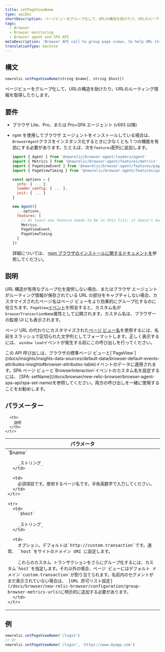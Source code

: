```yaml
---
title: setPageViewName
type: apiDoc
shortDescription: ページビューをグループ化して、URLの構造を助けたり、URLのルーティング情報を取得したりします。
tags:
  - Browser
  - Browser monitoring
  - Browser agent and SPA API
metaDescription: 'Browser API call to group page views, to help URL structure or help capture the URL''s routing information.'
translationType: machine
---
```


## 構文

```js
newrelic.setPageViewName(string $name[, string $host])
```

ページビューをグループ化して、URLの構造を助けたり、URLのルーティング情報を取得したりします。

## 要件

* ブラウザ Lite、Pro、または Pro+SPA エージェント (v593 以降)

* npm を使用してブラウザ エージェントをインストールしている場合は、 `BrowserAgent`クラスをインスタンス化するときに少なくとも 1 つの機能を有効にする必要があります。たとえば、次を`features`配列に追加します。

  ```js
  import { Agent } from '@newrelic/browser-agent/loaders/agent'
  import { Metrics } from '@newrelic/browser-agent/features/metrics'
  import { PageViewEvent } from '@newrelic/browser-agent/features/page_view_event'
  import { PageViewTiming } from '@newrelic/browser-agent/features/page_view_timing'

  const options = {
    info: { ... },
    loader_config: { ... },
    init: { ... }
  }

  new Agent({
    ...options,
    features: [
      // At least one feature needs to be in this list; it doesn't matter which one.
      Metrics,
      PageViewEvent,
      PageViewTiming
    ]
  })
  ```

  詳細については、 [npm ブラウザのインストールに関するドキュメントを](https://www.npmjs.com/package/@newrelic/browser-agent#new-relic-browser-agent)参照してください。

## 説明

URL 構造が有用なグループ化を提供しない場合、またはブラウザ エージェントがルーティング情報が保存されている URL の部分をキャプチャしない場合、カスタマイズされたページ名はページ ビューをより効果的にグループ化するのに役立ちます。`PageView`[イベント](/docs/using-new-relic/data/understand-data/new-relic-data-types#event-data)を照会すると、カスタム名が`browserTransactionName`属性として公開されます。カスタム名は、ブラウザーの監視 UI にも表示されます。

ページ URL の代わりにカスタマイズされた[ページ ビュー名](/docs/browser/new-relic-browser/additional-standard-features/page-views-insights-your-sites-popularity)を使用するには、名前をスラッシュで区切られた文字列としてフォーマットします。正しく表示するには、 `window load`イベントが発生する前にこの呼び出しを行ってください。

<Callout variant="tip">
  この API 呼び出しは、ブラウザの標準ページ ビューと[`PageView`](/docs/insights/insights-data-sources/default-data/browser-default-events-attributes-insights#browser-attributes-table)イベントのデータに適用されます。SPA ページ ビューと`BrowserInteraction`イベントのカスタム名を設定するには、 [SPA: setName](/docs/browser/new-relic-browser/browser-agent-spa-api/spa-set-name)を参照してください。両方の呼び出しを一緒に使用することをお勧めします。
</Callout>

## パラメーター

<table>
  <thead>
    <tr>
      <th width="25%">
        パラメータ
      </th>

      <th>
        説明
      </th>
    </tr>
  </thead>

  <tbody>
    <tr>
      <td>
        `$name`

        _ストリング_
      </td>

      <td>
        必須項目です。使用するページ名です。半角英数字で入力してください。
      </td>
    </tr>

    <tr>
      <td>
        `$host`

        _ストリング_
      </td>

      <td>
        オプション。デフォルトは`http://custom.transaction`です。通常、 `host`をサイトのドメイン URI に設定します。

        これらのカスタム トランザクションをさらにグループ化するには、カスタム`host`を指定します。それ以外の場合、ページ ビューにはデフォルト ドメイン`custom.transaction`が割り当てられます。名前内のセグメントがまだ表示されていない場合は、 [URL 許可リスト設定](/docs/browser/new-relic-browser/configuration/group-browser-metrics-urls)に明示的に追加する必要があります。
      </td>
    </tr>
  </tbody>
</table>

## 例

```js
newrelic.setPageViewName('/login')
// Or
newrelic.setPageViewName('/login', 'https://www.myapp.com')
```